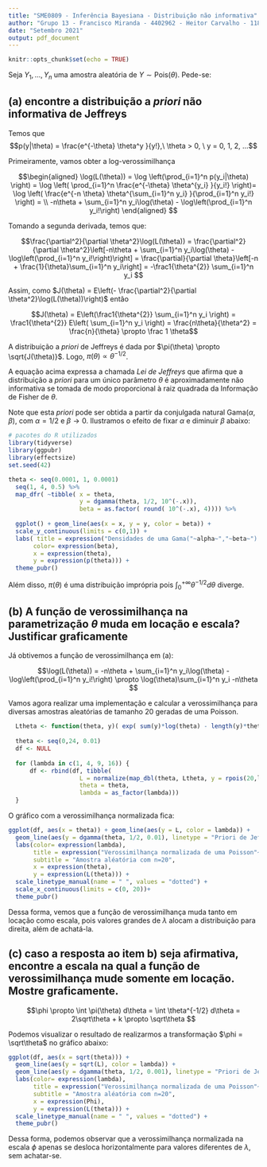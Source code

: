 ```yaml
---
title: "SME0809 - Inferência Bayesiana - Distribuição não informativa"
author: "Grupo 13 - Francisco Miranda - 4402962 - Heitor Carvalho - 11833351"
date: "Setembro 2021"
output: pdf_document
---
```

```r
knitr::opts_chunk$set(echo = TRUE)
```
Seja $Y_1,..., Y_n$ uma amostra aleatória de $Y \sim \text{Pois}(\theta)$. Pede-se:


## (a) encontre a distribuição a *priori* não informativa de Jeffreys

Temos que $$p(y|\theta) = \frac{e^{-\theta} \theta^y }{y!},\ \theta > 0, \ y = 0, 1, 2, ...$$

Primeiramente, vamos obter a log-verossimilhança

$$\begin{aligned} 
\log(L(\theta)) =
\log \left(\prod_{i=1}^n p(y_i|\theta) \right) =
\log \left( \prod_{i=1}^n  \frac{e^{-\theta} \theta^{y_i} }{y_i!} \right)=
\log \left( \frac{e^{-n \theta} \theta^{\sum_{i=1}^n y_i} }{\prod_{i=1}^n y_i!} \right) = \\
-n\theta + \sum_{i=1}^n y_i\log(\theta) - \log\left(\prod_{i=1}^n y_i!\right)
\end{aligned} $$

Tomando a segunda derivada, temos que:

$$\frac{\partial^2}{\partial \theta^2}\log(L(\theta)) = 
  \frac{\partial^2}{\partial \theta^2}\left[-n\theta + \sum_{i=1}^n y_i\log(\theta) - \log\left(\prod_{i=1}^n y_i!\right)\right] =
  \frac{\partial}{\partial \theta}\left[-n + \frac{1}{\theta}\sum_{i=1}^n y_i\right] =
  -\frac1{\theta^{2}} \sum_{i=1}^n y_i $$

Assim, como $J(\theta) = E\left(- \frac{\partial^2}{\partial \theta^2}\log(L(\theta))\right)$ então

$$J(\theta) = E\left(\frac1{\theta^{2}} \sum_{i=1}^n y_i \right) = \frac1{\theta^{2}} E\left( \sum_{i=1}^n y_i \right)  = \frac{n\theta}{\theta^2} = \frac{n}{\theta} \propto \frac 1 \theta$$

A distribuição a *priori* de Jeffreys é dada por $\pi(\theta) \propto \sqrt{J(\theta)}$. Logo, $\pi(\theta) \propto \theta^{-1/2}$.

A equação acima expressa a chamada *Lei de Jeffreys* que afirma que a distribuição a *priori* para um único parâmetro $\theta$ é aproximadamente não informativa se tomada de modo proporcional à raiz quadrada da Informação de Fisher de $\theta$.

Note que esta *priori* pode ser obtida a partir da conjulgada natural $\text{Gama}(\alpha, \beta)$, com $\alpha = 1/2$ e $\beta \to 0$. Ilustramos o efeito de fixar $\alpha$ e diminuir $\beta$ abaixo:

```r
# pacotes do R utilizados
library(tidyverse)
library(ggpubr)
library(effectsize)
set.seed(42)
```

```r
theta <- seq(0.0001, 1, 0.0001)
  seq(1, 4, 0.5) %>%
  map_dfr( ~tibble( x = theta,
                    y = dgamma(theta, 1/2, 10^(-.x)),
                    beta = as.factor( round( 10^(-.x), 4)))) %>%
  
  ggplot() + geom_line(aes(x = x, y = y, color = beta)) +
  scale_y_continuous(limits = c(0,1)) +
  labs( title = expression("Densidades de uma Gama("~alpha~","~beta~") com"~alpha~"= 1/2"),
       color= expression(beta),
       x = expression(theta),
       y = expression(p(theta))) +
  theme_pubr()
```


Além disso, $\pi(\theta)$ é uma distribuição imprópria pois $\int_0^{+\infty} \theta^{-1/2}d\theta$ diverge.

  
## (b) A função de verossimilhança na parametrização $\theta$ muda em locação e escala? Justificar graficamente

Já obtivemos a função de verossimilhança em (a):

$$\log(L(\theta)) = -n\theta + \sum_{i=1}^n y_i\log(\theta) - \log\left(\prod_{i=1}^n y_i!\right) \propto
\log(\theta)\sum_{i=1}^n y_i -n\theta $$

Vamos agora realizar uma implementação e calcular a verossimilhança para diversas amostras aleatórias de tamanho 20 geradas de uma Poisson.


```r
  Ltheta <- function(theta, y)( exp( sum(y)*log(theta) - length(y)*theta))
  
  theta <- seq(0,24, 0.01)
  df <- NULL
  
  for (lambda in c(1, 4, 9, 16)) {
      df <- rbind(df, tibble(
                    L = normalize(map_dbl(theta, Ltheta, y = rpois(20,lambda))),
                    theta = theta,
                    lambda = as_factor(lambda)))
  }
```

O gráfico com a verossimilhança normalizada fica:

```r
ggplot(df, aes(x = theta)) + geom_line(aes(y = L, color = lambda)) +
  geom_line(aes(y = dgamma(theta, 1/2, 0.01), linetype = "Priori de Jeffreys")) +
  labs(color= expression(lambda), 
       title = expression("Verossimilhança normalizada de uma Poisson"~(lambda)),
       subtitle = "Amostra aléatória com n=20",
       x = expression(theta),
       y = expression(L(theta))) +
  scale_linetype_manual(name = " ", values = "dotted") +
  scale_x_continuous(limits = c(0, 20))+
  theme_pubr()
```


Dessa forma, vemos que a função de verossimilhança muda tanto em locação como escala, pois valores grandes de $\lambda$ alocam a distribuição para direita, além de achatá-la.


## (c) caso a resposta ao item b) seja afirmativa, encontre a escala na qual a função de verossimilhança mude somente em locação. Mostre graficamente.

$$\phi \propto \int \pi(\theta) d\theta = \int \theta^{-1/2} d\theta = 2\sqrt\theta + k \propto
 \sqrt\theta $$

Podemos visualizar o resultado de realizarmos a transformação $\phi = \sqrt\theta$ no gráfico abaixo:

```r
ggplot(df, aes(x = sqrt(theta))) +
  geom_line(aes(y = sqrt(L), color = lambda)) +
  geom_line(aes(y = dgamma(theta, 1/2, 0.001), linetype = "Priori de Jeffreys")) +
  labs(color= expression(lambda), 
       title = expression("Verossimilhança normalizada de uma Poisson"~(lambda)),
       subtitle = "Amostra aléatória com n=20",
       x = expression(Phi),
       y = expression(L(theta))) +
  scale_linetype_manual(name = " ", values = "dotted") +
  theme_pubr()
```

Dessa forma, podemos observar que a verossimilhança normalizada na escala $\phi$ 
apenas se desloca horizontalmente para valores diferentes de $\lambda$, sem achatar-se.
